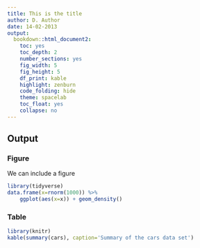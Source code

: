 ```yaml
---
title: This is the title
author: D. Author
date: 14-02-2013
output:
  bookdown::html_document2:
    toc: yes
    toc_depth: 2
    number_sections: yes
    fig_width: 5
    fig_height: 5
    df_print: kable
    highlight: zenburn
    code_folding: hide
    theme: spacelab
    toc_float: yes
    collapse: no
---
```

	
## Output {.tabset .tabset-fade}
	
### Figure
We can include a figure

```r
library(tidyverse)
data.frame(x=rnorm(1000)) %>%
    ggplot(aes(x=x)) + geom_density()
```

### Table

```r
library(knitr)
kable(summary(cars), caption='Summary of the cars data set')
```
